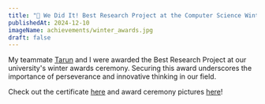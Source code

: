 ```yaml
---
title: "🏅 We Did It! Best Research Project at the Computer Science Winter Awards! ✨"
publishedAt: 2024-12-10
imageName: achievements/winter_awards.jpg
draft: false
---
```


My teammate [Tarun](https://redditarun.github.io/) and I were awarded the Best Research Project at our university's winter awards ceremony. Securing this award underscores the importance of perseverance and innovative thinking in our field.

Check out the certificate [here](https://drive.google.com/file/d/1atfdn5RjaK_Gi45G-PtYJl1IN6zMB85Y/view) and award ceremony pictures [here](https://ubengineering.smugmug.com/CSE/Events/2024-Winter-Awards/i-NPPMFcJ)!
